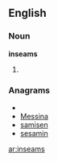 ==English==
===Noun===
'''inseams'''

#{{plural of|[[inseam]]}}

===Anagrams===
* {{alphagram|aeimnss}}
* [[Messina#English|Messina]]
* [[samisen#English|samisen]]
* [[sesamin#English|sesamin]]

[[ar:inseams]]